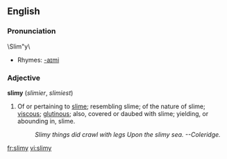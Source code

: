 ==English==
===Pronunciation===
\Slim"y\
*Rhymes: [[Rhymes:English:-aɪmi|-aɪmi]]
===Adjective===
'''slimy'''  (''slimier'', ''slimiest'')
# Of or pertaining to [[slime]]; resembling slime; of the nature of slime; [[viscous]]; [[glutinous]]; also, covered or daubed with slime; yielding, or abounding in, slime.
#:''Slimy things did crawl with legs Upon the slimy sea. --Coleridge.''

[[fr:slimy]]
[[vi:slimy]]